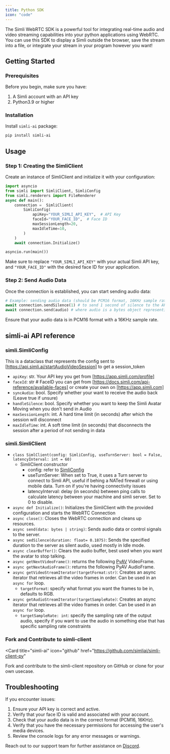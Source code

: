 ```yaml
---
title: Python SDK
icon: "code"
---
```


The Simli WebRTC SDK is a powerful tool for integrating real-time audio and video streaming capabilities into your python applications using WebRTC. You can use this SDK to display a Simli outside the browser, save the stream into a file, or integrate your stream in your program however you want!

## Getting Started

### Prerequisites

Before you begin, make sure you have:

1. A Simli account with an API key
2. Python3.9 or higher

### Installation

Install `simli-ai` package:

```bash
pip install simli-ai
```

## Usage

### Step 1: Creating the SimliClient

Create an instance of SimliClient and initialize it with your configuration:

```python
import asyncio
from simli import SimliClient, SimliConfig
from simli.renderers import FileRenderer
async def main():
    connection =  SimliClient(
        SimliConfig(
            apiKey="YOUR_SIMLI_API_KEY",  # API Key
            faceId="YOUR_FACE_ID",  # Face ID
            maxSessionLength=20,
            maxIdleTime=10,
        )
    )
    await connection.Initialize()

asyncio.run(main())
```

Make sure to replace `"YOUR_SIMLI_API_KEY"` with your actual Simli API key, and `"YOUR_FACE_ID"` with the desired face ID for your application.

### Step 2: Send Audio Data

Once the connection is established, you can start sending audio data:

```python
# Example: sending audio data (should be PCM16 format, 16KHz sample rate)
await connection.sendSilence(1) # to send 1 second of silence to the API
await connection.send(audio) # where audio is a bytes object representing the raw audio data
```

Ensure that your audio data is in PCM16 format with a 16KHz sample rate.

## simli-ai API reference

### simli.SimliConfig

This is a dataclass that represents the config sent to [https://api.simli.ai/startAudioVideoSession] to get a session_token

- `apiKey`: str. Your API key you get from [https://app.simli.com/profile]
- `faceId`: str # FaceID you can get from [https://docs.simli.com/api-reference/available-faces] or create your own on [https://app.simli.com]
- `syncAudio`: bool. Specify whether your want to receive the audio back (Leave true if unsure)
- `handleSilence`: bool. Specify whether you want to keep the Simli Avatar Moving when you don't send in Audio
- `maxSessionLength`: int. A hard time limit (in seconds) after which the session will disconnect
- `maxIdleTime`: int. A soft time limit (in seconds) that disconnects the session after a period of not sending in data

### simli.SimliClient

- `class SimlClient(config: SimliConfig, useTurnServer: bool = False, latencyInterval: int = 60)`
  - SimliClient constructor
    - config: refer to [SimliConfig](#simli-simliconfig)
    - useTurnServer: When set to True, it uses a Turn server to connect to Simli API, useful if behing a NATed firewall or using mobile data. Turn on if you're having connectivity issues
    - latencyInterval: delay (in seconds) between ping calls to calculate latency between your machine and simli server. Set to 0 to disable.
- `async def Initialize()`: Initializes the SimliClient with the provided configuration and starts the WebRTC Connection
- `async close()`: Closes the WebRTC connection and cleans up resources.
- `async send(data: bytes | string)`: Sends audio data or control signals to the server.
- `async sedSilence(duration: float= 0.1875)`: Sends the specified duration to the server as silent audio, used mostly in Idle mode.
- `async clearBuffer()`: Clears the audio buffer, best used when you want the avatar to stop talking.
- `async getNextVideoFrame()`: returns the following [PyAV](https://pyav.basswood-io.com/docs/stable/) VideoFrame.
- `async getNextAudioFrame()`: returns the following PyAV AudioFrame.
- `async getVideoStreamIterator(targetFormat:str)`: Creates an async iterator that retrieves all the video frames in order. Can be used in an `async for` loop.
  - `targetFormat`: specify what format you want the frames to be in, defaults to RGB.
- `async getAudioStreamIterator(targetSampleRate)`: Creates an async iterator that retrieves all the video frames in order. Can be used in an `async for` loop.
  - `targetSampleRate: int`: specify the sampling rate of the output audio, specify if you want to use the audio in something else that has specific sampling rate constraints

### Fork and Contribute to simli-client

<Card
  title="simli-ai"
  icon="github"
  href="https://github.com/simliai/simli-client-py"
>
  Fork and contribute to the simli-client repository on GitHub or clone for your
  own usecase.
</Card>

## Troubleshooting

If you encounter issues:

1. Ensure your API key is correct and active.
2. Verify that your face ID is valid and associated with your account.
3. Check that your audio data is in the correct format (PCM16, 16KHz).
4. Verify that you have the necessary permissions for accessing the user's media devices.
5. Review the console logs for any error messages or warnings.

Reach out to our support team for further assistance on [Discord](https://discord.gg/yQx49zNF4d).
